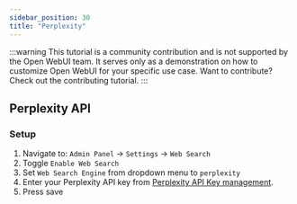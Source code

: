 ```yaml
---
sidebar_position: 30
title: "Perplexity"
---
```


:::warning
This tutorial is a community contribution and is not supported by the Open WebUI team. It serves only as a demonstration on how to customize Open WebUI for your specific use case. Want to contribute? Check out the contributing tutorial.
:::

## Perplexity API

### Setup

1. Navigate to: `Admin Panel` -> `Settings` -> `Web Search`
2. Toggle `Enable Web Search`
3. Set `Web Search Engine` from dropdown menu to `perplexity`
4. Enter your Perplexity API key from [Perplexity API Key management](https://www.perplexity.ai/account/api/keys).
5. Press save

